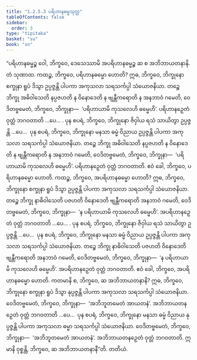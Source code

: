 ```yaml
---
title: "1.2.5.3 ပရိဟာနဓမ္မသုတ္တ"
tableOfContents: false
sidebar:
  order: 3
type: "tipitaka"
basket: "su"
book: "sn"
---
```



<DynamicBreadcrumb />

<Division number="96" book="sn" e="ch" v="18" p="295">

<Paragraph number="511" book="sn">
“ပရိဟာနဓမ္မဉ္စ ဝေါ, ဘိက္ခဝေ, ဒေသေဿာမိ အပရိဟာနဓမ္မဉ္စ ဆ စ အဘိဘာယတနာနိ. တံ သုဏာထ. ကထဉ္စ, ဘိက္ခဝေ, ပရိဟာနဓမ္မော ဟောတိ? ဣဓ, ဘိက္ခဝေ, ဘိက္ခုနော စက္ခုနာ ရူပံ ဒိသွာ ဥပ္ပဇ္ဇန္တိ ပါပကာ အကုသလာ သရသင်္ကပ္ပါ သံယောဇနိယာ. တဉ္စေ ဘိက္ခု အဓိဝါသေတိ နပ္ပဇဟတိ န ဝိနောဒေတိ န ဗျန္တီကရောတိ န အနဘာဝံ ဂမေတိ, ဝေဒိတဗ္ဗမေတံ, ဘိက္ခဝေ, ဘိက္ခုနာ—  ‘ပရိဟာယာမိ ကုသလေဟိ ဓမ္မေဟိ’. ပရိဟာနဉှေတံ ဝုတ္တံ ဘဂဝတာတိ …ပေ… .
</Paragraph>

<Paragraph number="512" book="sn">
ပုန စပရံ, ဘိက္ခဝေ, ဘိက္ခုနော ဇိဝှါယ ရသံ သာယိတွာ ဥပ္ပဇ္ဇန္တိ …ပေ…  ပုန စပရံ, ဘိက္ခဝေ, ဘိက္ခုနော မနသာ ဓမ္မံ ဝိညာယ ဥပ္ပဇ္ဇန္တိ ပါပကာ အကုသလာ သရသင်္ကပ္ပါ သံယောဇနိယာ. တဉ္စေ ဘိက္ခု အဓိဝါသေတိ နပ္ပဇဟတိ န ဝိနောဒေတိ န ဗျန္တီကရောတိ န အနဘာဝံ ဂမေတိ, ဝေဒိတဗ္ဗမေတံ, ဘိက္ခဝေ, ဘိက္ခုနာ—  ‘ပရိဟာယာမိ ကုသလေဟိ ဓမ္မေဟိ’. ပရိဟာနဉှေတံ ဝုတ္တံ ဘဂဝတာတိ. ဧဝံ ခေါ, ဘိက္ခဝေ, ပရိဟာနဓမ္မော ဟောတိ.
</Paragraph>

<Paragraph number="513" book="sn">
ကထဉ္စ, ဘိက္ခဝေ, အပရိဟာနဓမ္မော ဟောတိ? ဣဓ, ဘိက္ခဝေ, ဘိက္ခုနော စက္ခုနာ ရူပံ ဒိသွာ ဥပ္ပဇ္ဇန္တိ ပါပကာ အကုသလာ သရသင်္ကပ္ပါ သံယောဇနိယာ. တဉ္စေ ဘိက္ခု နာဓိဝါသေတိ ပဇဟတိ ဝိနောဒေတိ ဗျန္တီကရောတိ အနဘာဝံ ဂမေတိ, ဝေဒိတဗ္ဗမေတံ, ဘိက္ခဝေ, ဘိက္ခုနာ—  ‘န ပရိဟာယာမိ ကုသလေဟိ ဓမ္မေဟိ’. အပရိဟာနဉှေတံ ဝုတ္တံ ဘဂဝတာတိ …ပေ… .
</Paragraph>

<Paragraph number="514" book="sn">
ပုန စပရံ, ဘိက္ခဝေ, ဘိက္ခုနော ဇိဝှါယ ရသံ သာယိတွာ ဥပ္ပဇ္ဇန္တိ …ပေ…  ပုန စပရံ, ဘိက္ခဝေ, ဘိက္ခုနော မနသာ ဓမ္မံ ဝိညာယ ဥပ္ပဇ္ဇန္တိ ပါပကာ အကုသလာ သရသင်္ကပ္ပါ သံယောဇနိယာ. တဉ္စေ ဘိက္ခု နာဓိဝါသေတိ ပဇဟတိ ဝိနောဒေတိ ဗျန္တီကရောတိ အနဘာဝံ ဂမေတိ, ဝေဒိတဗ္ဗမေတံ, ဘိက္ခဝေ, ဘိက္ခုနာ—  ‘န ပရိဟာယာမိ ကုသလေဟိ ဓမ္မေဟိ’. အပရိဟာနဉှေတံ ဝုတ္တံ ဘဂဝတာတိ. ဧဝံ ခေါ, ဘိက္ခဝေ, အပရိဟာနဓမ္မော ဟောတိ.
</Paragraph>

<Paragraph number="515" book="sn">
ကတမာနိ စ, ဘိက္ခဝေ, ဆ အဘိဘာယတနာနိ? ဣဓ, ဘိက္ခဝေ, ဘိက္ခုနော စက္ခုနာ ရူပံ ဒိသွာ နုပ္ပဇ္ဇန္တိ ပါပကာ အကုသလာ သရသင်္ကပ္ပါ သံယောဇနိယာ. ဝေဒိတဗ္ဗမေတံ, ဘိက္ခဝေ, ဘိက္ခုနာ—  ‘အဘိဘူတမေတံ အာယတနံ’. အဘိဘာယတနဉှေတံ ဝုတ္တံ ဘဂဝတာတိ …ပေ…  ပုန စပရံ, ဘိက္ခဝေ, ဘိက္ခုနော မနသာ ဓမ္မံ ဝိညာယ နုပ္ပဇ္ဇန္တိ ပါပကာ အကုသလာ ဓမ္မာ သရသင်္ကပ္ပါ သံယောဇနိယာ. ဝေဒိတဗ္ဗမေတံ, ဘိက္ခဝေ, ဘိက္ခုနာ—  ‘အဘိဘူတမေတံ အာယတနံ’. အဘိဘာယတနဉှေတံ ဝုတ္တံ ဘဂဝတာတိ. ဣမာနိ ဝုစ္စန္တိ, ဘိက္ခဝေ, ဆ အဘိဘာယတနာနီ”တိ.

</Paragraph>
</Division>

<Paragraph number="516" type="center" book="sn">
တတိယံ.
</Paragraph>
